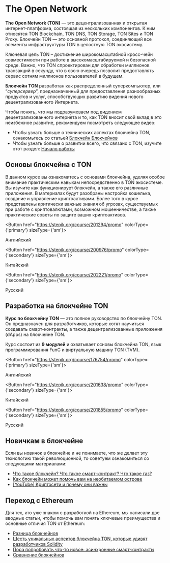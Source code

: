 
# The Open Network

**The Open Network (TON)** — это децентрализованная и открытая интернет-платформа, состоящая из нескольких компонентов. К ним относятся TON Blockchain, TON DNS, TON Storage, TON Sites и TON Proxy. Блокчейн TON — это основной протокол, соединяющий все элементы инфраструктуры TON в целостную TON экосистему.

Ключевая цель TON – достижение широкомасштабной кросс-чейн совместимости при работе в высокомасштабируемой и безопасной среде. Важно, что TON спроектирован для обработки миллионов транзакций в секунду, что в свою очередь позволит предоставлять сервис сотням миллионов пользователей в будущем.

**Блокчейн TON** разработан как распределенный суперкомпьютер, или “_суперсервер_”, предназначенный для предоставления разнообразных продуктов и услуг, способствующих развитию видения нового децентрализованного Интернета.

Чтобы понять, что мы подразумеваем под видением децентрализованного интернета и то, как TON вносит свой вклад в это неизбежное развитие, рекомендуем посмотреть следующее видео:

<Player url="https://www.youtube.com/watch?v=XgzHmV_nnpY" />

- Чтобы узнать больше о технических аспектах блокчейна TON, ознакомьтесь со статьей [Блокчейн Блокчейнов](/v3/concepts/dive-into-ton/ton-blockchain/blockchain-of-blockchains)
- Чтобы узнать больше о развитии всего, что связано с TON, изучите этот раздел: [Начало работы](/v3/documentation/ton-documentation)

## Основы блокчейна с TON

В данном курсе вы ознакомитесь с основами блокчейна, уделяя особое внимание практическим навыкам непосредственно в TON экосистеме. Вы изучите как функционирует блокчейн, а также его различные приложения. В материалах будут разобраны настройка кошелька, создание и управление криптоактивами. Более того в курсе представлены критически важные знания об угрозах, существуемых при работе с криптовалютами, возможном мошенничестве, а также практические советы по защите ваших криптоактивов.

<Button href="https://stepik.org/course/201294/promo"
        colorType={'primary'} sizeType={'sm'}>

Английский

</Button>

<Button href="https://stepik.org/course/200976/promo"
        colorType={'secondary'} sizeType={'sm'}>

Китайский

</Button>

<Button href="https://stepik.org/course/202221/promo"
        colorType={'secondary'} sizeType={'sm'}>

Русский

</Button>

## Разработка на блокчейне TON

**Курс по блокчейну TON** — это полное руководство по блокчейну TON. Он предназначен для разработчиков, которые хотят научиться создавать смарт-контракты, а также децентрализованные приложения (dApps) на блокчейне TON.

Курс состоит из **9 модулей** и охватывает основы блокчейна TON, язык программирования FunC и виртуальную машину TON (TVM).

<Button href="https://stepik.org/course/176754/promo"
        colorType={'primary'} sizeType={'sm'}>

Английский

</Button>

<Button href="https://stepik.org/course/201638/promo"
        colorType={'secondary'} sizeType={'sm'}>

Китайский

</Button>

<Button href="https://stepik.org/course/201855/promo"
        colorType={'secondary'} sizeType={'sm'}>

Русский

</Button>

## Новичкам в блокчейне

Если вы новичок в блокчейне и не понимаете, что же делает эту технологию такой революционной, то советуем ознакомиться со следующими материалами:

- [Что такое блокчейн? Что такое смарт-контракт? Что такое газ?](https://blog.ton.org/what_is_blockchain)
- [Как блокчейн может помочь вам на необитаемом острове](https://talkol.medium.com/why-decentralized-consensus-blockchain-is-good-for-business-5ff263468210)
- [\[YouTube\] Криптосети и почему они важны](https://youtu.be/2wxtiNgXBaU)

## Переход с Ethereum

Для тех, кто уже знаком с разработкой на Ethereum, мы написали две вводные статьи, чтобы помочь вам понять ключевые преимущества и основные отличия TON от Ethereum:

- [Разница блокчейнов](/v3/concepts/dive-into-ton/go-from-ethereum/difference-of-blockchains)
- [Шесть уникальных аспектов блокчейна TON, которые удивят разработчиков Solidity](https://blog.ton.org/six-unique-aspects-of-ton-blockchain-that-will-surprise-solidity-developers)
- [Пора попробовать что-то новое: асинхронные смарт-контракты](https://telegra.ph/Its-time-to-try-something-new-Asynchronous-smart-contracts-03-25)
- [Сравнение блокчейнов](https://ton.org/comparison_of_blockchains.pdf)
